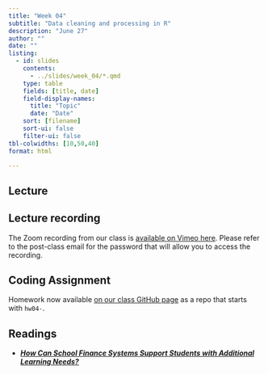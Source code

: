```yaml
---
title: "Week 04"
subtitle: "Data cleaning and processing in R"
description: "June 27"
author: ""
date: ""
listing:
  - id: slides
    contents:
      - ../slides/week_04/*.qmd
    type: table
    fields: [title, date]
    field-display-names:
      title: "Topic"
      date: "Date"
    sort: [filename]
    sort-ui: false
    filter-ui: false
tbl-colwidths: [10,50,40]
format: html

---
```


## Lecture

::: {#slides}
:::


## Lecture recording

The Zoom recording from our class is [available on Vimeo here](https://vimeo.com/840201390/). Please refer to the post-class email for the password that will allow you to access the recording. 

## Coding Assignment

Homework now available [on our class GitHub page](https://github.com/orgs/bw-training-summer23/repositories) as a repo that starts with `hw04-`.

## Readings

- [***How Can School Finance Systems Support Students with Additional Learning Needs?***](https://bellwether.org/wp-content/uploads/2021/10/Bellwether_SplittingBill_05-HowCanSchoolFinStudentswLearnNeeds_Final.pdf)

